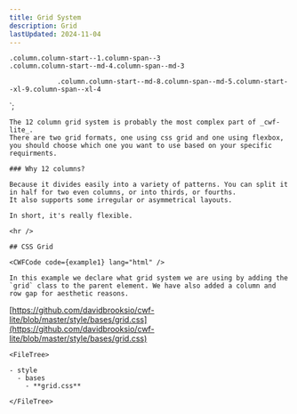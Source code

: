 ```yaml
---
title: Grid System
description: Grid
lastUpdated: 2024-11-04
---
```



<div class="container container--fluid">
  <div class="grid column-gap--5 row-gap--4">
    <div class="column column-start--1 column-span--3">
      <div class="card">
        <section class="card__body">
          <code>.column.column-start--1.column-span--3</code>
        </section>
      </div>
    </div>
    <div class="column column-start--md-4 column-span--md-3">
      <div class="card">
        <section class="card__body">
          <code>.column.column-start--md-4.column-span--md-3</code>
        </section>
      </div>
    </div>
    <div
      class="column column-start--md-8 column-span--md-5 column-start--xl-9 column-span--xl-4"
    >
      <div class="card">
        <section class="card__body">
          <code>
            .column.column-start--md-8.column-span--md-5.column-start--xl-9.column-span--xl-4
          </code>
        </section>
      </div>
    </div>
  </div>
</div>
`;

<Tabs>
  <TabItem label="Overview" icon="puzzle">

    The 12 column grid system is probably the most complex part of _cwf-lite_.
    There are two grid formats, one using css grid and one using flexbox, you should choose which one you want to use based on your specific requirments.

    ### Why 12 columns?

    Because it divides easily into a variety of patterns. You can split it in half for two even columns, or into thirds, or fourths.
    It also supports some irregular or asymmetrical layouts.

    In short, it's really flexible.

    <hr />

    ## CSS Grid

    <CWFCode code={example1} lang="html" />

    In this example we declare what grid system we are using by adding the `grid` class to the parent element. We have also added a column and row gap for aesthetic reasons.

    

  </TabItem>
  <TabItem label="Files" icon="list-format">

  [https://github.com/davidbrooksio/cwf-lite/blob/master/style/bases/grid.css](https://github.com/davidbrooksio/cwf-lite/blob/master/style/bases/grid.css)

    <FileTree>

    - style
      - bases
        - **grid.css**

    </FileTree>
  </TabItem>
  <TabItem label="Stylesheet" icon="open-book">
    <Code code={cssExample} lang="css" />
  </TabItem>
</Tabs>
